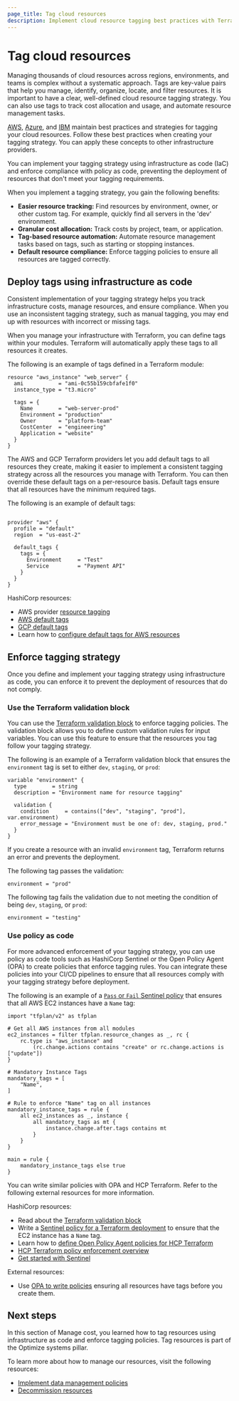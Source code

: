 ```yaml
---
page_title: Tag cloud resources
description: Implement cloud resource tagging best practices with Terraform for AWS, Azure, and GCP. Learn to automate tags, enforce policies, and optimize cost allocation using infrastructure as code.
---
```


# Tag cloud resources

Managing thousands of cloud resources across regions, environments, and teams is complex without a systematic approach. Tags are key-value pairs that help you manage, identify, organize, locate, and filter resources. It is important to have a clear, well-defined cloud resource tagging strategy. You can also use tags to track cost allocation and usage, and automate resource management tasks.

[AWS](https://docs.aws.amazon.com/whitepapers/latest/tagging-best-practices/tagging-best-practices.html), [Azure](https://learn.microsoft.com/en-us/azure/cloud-adoption-framework/ready/azure-best-practices/resource-tagging), and [IBM](https://cloud.ibm.com/docs/framework-financial-services?topic=framework-financial-services-shared-tagging-resources) maintain best practices and strategies for tagging your cloud resources. Follow these best practices when creating your tagging strategy. You can apply these concepts to other infrastructure providers.

You can implement your tagging strategy using infrastructure as code (IaC) and enforce compliance with policy as code, preventing the deployment of resources that don't meet your tagging requirements.

When you implement a tagging strategy, you gain the following benefits:
- **Easier resource tracking:** Find resources by environment, owner, or other custom tag. For example, quickly find all servers in the 'dev' environment.
- **Granular cost allocation:** Track costs by project, team, or application.
- **Tag-based resource automation:** Automate resource management tasks based on tags, such as starting or stopping instances.
- **Default resource compliance:** Enforce tagging policies to ensure all resources are tagged correctly.

## Deploy tags using infrastructure as code

Consistent implementation of your tagging strategy helps you track infrastructure costs, manage resources, and ensure compliance. When you use an inconsistent tagging strategy, such as manual tagging, you may end up with resources with incorrect or missing tags.

When you manage your infrastructure with Terraform, you can define tags within your modules. Terraform will automatically apply these tags to all resources it creates.

The following is an example of tags defined in a Terraform module:

```hcl
resource "aws_instance" "web_server" {
  ami           = "ami-0c55b159cbfafe1f0"
  instance_type = "t3.micro"
  
  tags = {
    Name        = "web-server-prod"
    Environment = "production"
    Owner       = "platform-team"
    CostCenter  = "engineering"
    Application = "website"
  }
}

```

The AWS and GCP Terraform providers let you add default tags to all resources they create, making it easier to implement a consistent tagging strategy across all the resources you manage with Terraform. You can then override these default tags on a per-resource basis. Default tags ensure that all resources have the minimum required tags.

The following is an example of default tags:

```hcl

provider "aws" {
  profile = "default"
  region  = "us-east-2"

  default_tags {
    tags = {
      Environment     = "Test"
      Service         = "Payment API"
    }
  }
}
```

HashiCorp resources:

- AWS provider [resource tagging](https://registry.terraform.io/providers/hashicorp/aws/latest/docs/guides/resource-tagging)
- [AWS default tags](https://developer.hashicorp.com/terraform/tutorials/aws/aws-default-tags)
- [GCP default tags](https://registry.terraform.io/providers/hashicorp/google/latest/docs/guides/provider_reference#default_labels-1)
- Learn how to [configure default tags for AWS resources](/terraform/tutorials/aws/aws-default-tags)

## Enforce tagging strategy

Once you define and implement your tagging strategy using infrastructure as code, you can enforce it to prevent the deployment of resources that do not comply. 

### Use the Terraform validation block

You can use the [Terraform validation block](/terraform/language/values/variables#validation) to enforce tagging policies. The validation block allows you to define custom validation rules for input variables. You can use this feature to ensure that the resources you tag follow your tagging strategy.

The following is an example of a Terraform validation block that ensures the `environment` tag is set to either `dev`, `staging`, or `prod`:

```hcl
variable "environment" {
  type        = string
  description = "Environment name for resource tagging"
  
  validation {
    condition     = contains(["dev", "staging", "prod"], var.environment)
    error_message = "Environment must be one of: dev, staging, prod."
  }
}
```

If you create a resource with an invalid `environment` tag, Terraform returns an error and prevents the deployment.

The following tag passes the validation:

```hcl
environment = "prod"
```

The following tag fails the validation due to not meeting the condition of being `dev`, `staging`, or `prod`:

```hcl
environment = "testing"
```

### Use policy as code

For more advanced enforcement of your tagging strategy, you can use policy as code tools such as HashiCorp Sentinel or the Open Policy Agent (OPA) to create policies that enforce tagging rules. You can integrate these policies into your CI/CD pipelines to ensure that all resources comply with your tagging strategy before deployment.

The following is an example of a [`Pass` or `Fail` Sentinel policy](/terraform/tutorials/policy/sentinel-policy#review-your-policy) that ensures that all AWS EC2 instances have a `Name` tag:

```script
import "tfplan/v2" as tfplan

# Get all AWS instances from all modules
ec2_instances = filter tfplan.resource_changes as _, rc {
    rc.type is "aws_instance" and
        (rc.change.actions contains "create" or rc.change.actions is ["update"])
}

# Mandatory Instance Tags
mandatory_tags = [
    "Name",
]

# Rule to enforce "Name" tag on all instances
mandatory_instance_tags = rule {
    all ec2_instances as _, instance {
        all mandatory_tags as mt {
            instance.change.after.tags contains mt
        }
    }
}

main = rule {
    mandatory_instance_tags else true
}
```

You can write similar policies with OPA and HCP Terraform. Refer to the following external resources for more information.

HashiCorp resources:

- Read about the [Terraform validation block](/terraform/language/values/variables#validation)
- Write a [Sentinel policy for a Terraform deployment](/terraform/tutorials/policy/sentinel-policy) to ensure that the EC2 instance has a `Name` tag.
- Learn how to [define Open Policy Agent policies for HCP Terraform](/terraform/enterprise/policy-enforcement/define-policies/opa)
- [HCP Terraform policy enforcement overview](/terraform/enterprise/policy-enforcement)
- [Get started with Sentinel](/sentinel/tutorials/get-started)

External resources:
- Use [OPA to write policies](https://www.openpolicyagent.org/docs/terraform) ensuring all resources have tags before you create them.

## Next steps

In this section of Manage cost, you learned how to tag resources using infrastructure as code and enforce tagging policies. Tag resources is part of the Optimize systems pillar.

To learn more about how to manage our resources, visit the following resources:
- [Implement data management policies](/well-architected-framework/optimize-systems/lifecycle-management/data-management)
- [Decommission resources](/well-architected-framework/optimize-systems/lifecycle-management/decommission-infrastructure)